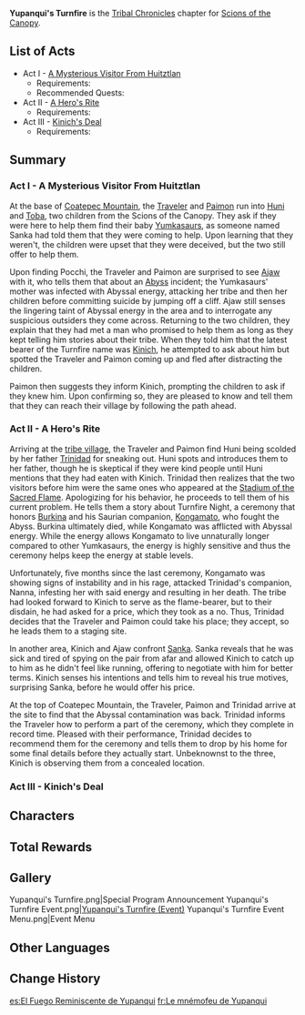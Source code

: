 {{About|the [[Tribal Chronicles]] chapter|the [[Version 5.0]] event|Yupanqui's Turnfire (Event)}}
{{Chapter Infobox
|image           = Yupanqui's Turnfire Chapter.png
|character       = Scions of the Canopy
|type            = Story
|group           = Tribal Chronicles
|short           = Yupanqui's Turnfire
}}
'''Yupanqui's Turnfire''' is the [[Tribal Chronicles]] chapter for [[Scions of the Canopy]].

==List of Acts==
* Act I - [[A Mysterious Visitor From Huitztlan]]
** Requirements: {{Quest|40;Pilgrimage of the Return of the Sacred Flame (Quest)|display=bullet|requirements=1}}
** Recommended Quests: {{Quest|From Dusk to Dawn in Byakuyakoku|display=bullet|requirements=1}}
* Act II - [[A Hero's Rite]]
** Requirements: {{Quest|40;Pilgrimage of the Return of the Sacred Flame (Quest)|display=bullet|requirements=1}}
* Act III - [[Kinich's Deal]]
** Requirements: {{Quest|40;Pilgrimage of the Return of the Sacred Flame (Quest)|display=bullet|requirements=1}}

==Summary==
{{Description|Among the Scions of the Canopy, a crisis that concerns the tribe's honor — even its very future — is quietly brewing away...}}
===Act I - A Mysterious Visitor From Huitztlan===
{{Main|A Mysterious Visitor From Huitztlan}}
{{Description|In the process of helping Huni and Toba find the baby Saurians, you discover by chance that a secret plot seems to be underway, orchestrated by the powers of the Abyss...}}

At the base of [[Coatepec Mountain]], the [[Traveler]] and [[Paimon]] run into [[Huni]] and [[Toba]], two children from the Scions of the Canopy. They ask if they were here to help them find their baby [[Yumkasaur Whelp|Yumkasaurs]], as someone named Sanka had told them that they were coming to help. Upon learning that they weren't, the children were upset that they were deceived, but the two still offer to help them.

Upon finding Pocchi, the Traveler and Paimon are surprised to see [[Ajaw]] with it, who tells them that about an [[Abyss]] incident; the Yumkasaurs' mother was infected with Abyssal energy, attacking her tribe and then her children before committing suicide by jumping off a cliff. Ajaw still senses the lingering taint of Abyssal energy in the area and to interrogate any suspicious outsiders they come across. Returning to the two children, they explain that they had met a man who promised to help them as long as they kept telling him stories about their tribe. When they told him that the latest bearer of the Turnfire name was [[Kinich]], he attempted to ask about him but spotted the Traveler and Paimon coming up and fled after distracting the children.

Paimon then suggests they inform Kinich, prompting the children to ask if they knew him. Upon confirming so, they are pleased to know and tell them that they can reach their village by following the path ahead.

===Act II - A Hero's Rite===
{{Main|A Hero's Rite}}
{{Description|After being told by Elder Trinidad of the crisis facing the Scions of the Canopy, you refuse to just stand idly by — such is the purity of your noble heart. But how will you solve this problem this time...?}}

Arriving at the [["Scions of the Canopy"|tribe village]], the Traveler and Paimon find Huni being scolded by her father [[Trinidad]] for sneaking out. Huni spots and introduces them to her father, though he is skeptical if they were kind people until Huni mentions that they had eaten with Kinich. Trinidad then realizes that the two visitors before him were the same ones who appeared at the [[Stadium of the Sacred Flame]]. Apologizing for his behavior, he proceeds to tell them of his current problem. He tells them a story about Turnfire Night, a ceremony that honors [[Burkina]] and his Saurian companion, [[Kongamato]], who fought the Abyss. Burkina ultimately died, while Kongamato was afflicted with Abyssal energy. While the energy allows Kongamato to live unnaturally longer compared to other Yumkasaurs, the energy is highly sensitive and thus the ceremony helps keep the energy at stable levels.

Unfortunately, five months since the last ceremony, Kongamato was showing signs of instability and in his rage, attacked Trinidad's companion, Nanna, infesting her with said energy and resulting in her death. The tribe had looked forward to Kinich to serve as the flame-bearer, but to their disdain, he had asked for a price, which they took as a no. Thus, Trinidad decides that the Traveler and Paimon could take his place; they accept, so he leads them to a staging site.

In another area, Kinich and Ajaw confront [[The Thing Calling Itself "Enjou"|Sanka]]. Sanka reveals that he was sick and tired of spying on the pair from afar and allowed Kinich to catch up to him as he didn't feel like running, offering to negotiate with him for better terms. Kinich senses his intentions and tells him to reveal his true motives, surprising Sanka, before he would offer his price.

At the top of Coatepec Mountain, the Traveler, Paimon and Trinidad arrive at the site to find that the Abyssal contamination was back. Trinidad informs the Traveler how to perform a part of the ceremony, which they complete in record time. Pleased with their performance, Trinidad decides to recommend them for the ceremony and tells them to drop by his home for some final details before they actually start. Unbeknownst to the three, Kinich is observing them from a concealed location.

===Act III - Kinich's Deal===
{{Main|Kinich's Deal}}
{{Description|Finally, you and Kinich manage to resolve the crisis facing the Mountain King and the tribe — albeit in a very different manner from how you had imagined. Thinking back to the night of the ritual, you could not even say for sure if the legendary fireball truly did descend for all to see. But thanks to an extraordinarily excited scholar of Ancient Names, the story of Malipo's glorious manifestation came to be recorded in its entirety. Thus shall the tale be passed on, until someday, when it shall surely become an enigmatic relic of what once was, only to be unearthed once more in the next era by those hungry for knowledge.}}
{{Transclude|Kinich's Deal|Summary}}

==Characters==
{{Character Appearances|Yupanqui's Turnfire Chapter|type=Chapter}}

==Total Rewards==
{{Quest Rewards List|Yupanqui's Turnfire Chapter Quests}}

==Gallery==
<gallery>
Yupanqui's Turnfire.png|Special Program Announcement
Yupanqui's Turnfire Event.png|[[Yupanqui's Turnfire (Event)]]
Yupanqui's Turnfire Event Menu.png|Event Menu
</gallery>

==Other Languages==
{{Other Languages
|en       = Yupanqui's Turnfire
|zhs      = 尤潘基的回火
|zhs_rm   = 
|zht      = 尤潘基的回火
|zht_rm   = 
|zh_tl    = Yupanqui's {{Lex|Turnfire|zh}}
|ja       = ユパンキの廻焔
|ja_rm    = Yupanki no Kaien
|ja_tl    = Yupanqui's {{Lex|Turnfire|ja}}
|ko       = 유팡키와 회고의 불
|ko_tl    = 
|es       = El Fuego Reminiscente de Yupanqui
|es_tl    = Yupanqui's {{Lex|Turnfire|es}}
|fr       = Le mnémofeu de Yupanqui
|fr_tl    = Yupanqui's {{Lex|Turnfire|fr}}
|ru       = Пламя поворота Юпанки
|ru_tl    = Yupanqui's {{Lex|Turnfire|ru}}
|th       = เพลิงหวนของ Yupanqui
|th_rm    = 
|th_tl    = 
|vi       = Hồi Hỏa Của Yupanqui
|vi_tl    = 
|de       = Yupanquis Wendefeuer
|de_tl    = Yupanqui's Turnfire
|id       = Api Berpaling Yupanqui
|id_tl    = 
|pt       = Têmpera de Yunpanqui
|pt_tl    = 
|tr       = Yupanqui'nin Bedel Ateşi
|tr_tl    = Yupanqui's Compensation Fire
|it       = Il Voltafuoco di Yupanqui
|it_tl    = Yupanqui's Turnfire
}}

==Change History==
{{Change History|5.0}}

[[es:El Fuego Reminiscente de Yupanqui]]
[[fr:Le mnémofeu de Yupanqui]]